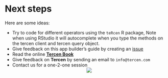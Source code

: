 # Next steps
Here are some ideas:

* Try to code for different operators using the ``teRcen`` R package, Note when using RStudio it will autocomplete when you type the methods on the tercen client and tercen query object.
* Give feedback on this app builder's guide by creating an [issue](https://github.com/tercen/appbuilders-guide/issues)
* Read the online [__Tercen Book__](https://tercen.github.io/tercen-book/)
* Give feedback on __Tercen__ by sending an email to `info@tercen.com`
* Contact us for a one-2-one session
<center>![](images/stairs.png)</center>